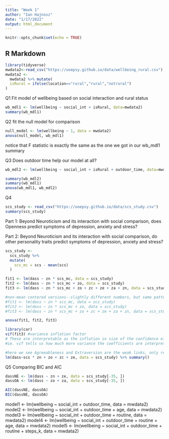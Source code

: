 ---
title: "Week 1"
author: "Ian Hajnosz"
date: "1/17/2022"
output: html_document
---

```{r setup, include=FALSE}
knitr::opts_chunk$set(echo = TRUE)
```

## R Markdown

```{r}
library(tidyverse)
mwdata2<-read_csv("https://uoepsy.github.io/data/wellbeing_rural.csv")
mwdata2 <- 
  mwdata2 %>% mutate(
  isRural = ifelse(location=="rural","rural","notrural")
)
```
Q1
Fit model of wellbeing based on social interaction and rural status
```{r}
wb_mdl1 <- lm(wellbeing ~ social_int + isRural, data=mwdata2)
summary(wb_mdl1)
```

Q2
fit the null model for comparison
```{r}
null_model <- lm(wellbeing ~ 1, data = mwdata2)
anova(null_model, wb_mdl1)
```
notice that F statistic is exactly the same as the one we got in our wb_mdl1 summary

Q3
Does outdoor time help our model at all?
```{r}
wb_mdl2 <- lm(wellbeing ~ social_int + isRural + outdoor_time, data=mwdata2)

summary(wb_mdl2)
summary(wb_mdl1)
anova(wb_mdl1, wb_mdl2)
```
Q4
```{r}
scs_study <- read_csv("https://uoepsy.github.io/data/scs_study.csv")
summary(scs_study)
```
Part 1: Beyond Neuroticism and its interaction with social comparison, does Openness predict symptoms of depression, anxiety and stress?

Part 2: Beyond Neuroticism and its interaction with social comparison, do other personality traits predict symptoms of depression, anxiety and stress?

```{r}
scs_study <- 
  scs_study %>%
  mutate(
    scs_mc = scs - mean(scs)
  )

fit1 <- lm(dass ~ zn * scs_mc, data = scs_study)
fit2 <- lm(dass ~ zn * scs_mc + zo, data = scs_study)
fit3 <- lm(dass ~ zn * scs_mc + zo + zc + ze + za + zn, data = scs_study)

#non-mean centered versions--slightly different numbers, but same pattern here
#fit1 <- lm(dass ~ zn * scs_mc, data = scs_study)
#fit2 <- lm(dass ~ zn * scs_mc + zo, data = scs_study)
#fit3 <- lm(dass ~ zn * scs_mc + zo + zc + ze + za + zn, data = scs_study)

anova(fit1, fit2, fit3)

```

```{r}
library(car)
vif(fit3) #variance inflation factor
# These are interpretable as the inflation in size of the confidence ellipse or ellipsoid for the coefficients of the term in comparison with what would be obtained for orthogonal data.
#ie. vif tells us how much more variance the coefficients are interpreting compared to if those coefficients were uncorrelated (not-orthogonal) Numbers like 1 mean it doesn't matter. Numbers like 2 mean those coefficients are pulling double the weight they would if they were uncorrelated. 

#here we see Agreeableness and Extraversion are the weak links, only really helping our model out because they are so correlated as to be doubling up on each other (but individually not doing much for the model)
lm(dass~scs * zn + zo + zc + ze, data = scs_study) %>% summary()
```

Q5
Comparing BIC and AIC
```{r}
dassNE <- lm(dass ~ zn + ze, data = scs_study[-35, ])
dassOA <- lm(dass ~ zo + za, data = scs_study[-35, ])

AIC(dassNE, dassOA)
BIC(dassNE, dassOA)
```

model1 <- lm(wellbeing ~ social_int + outdoor_time, data = mwdata2)
model2 <- lm(wellbeing ~ social_int + outdoor_time + age, data = mwdata2)
model3 <- lm(wellbeing ~ social_int + outdoor_time + routine, data = mwdata2)
model4 <- lm(wellbeing ~ social_int + outdoor_time + routine + age, data = mwdata2)
model5 <- lm(wellbeing ~ social_int + outdoor_time + routine + steps_k, data = mwdata2)